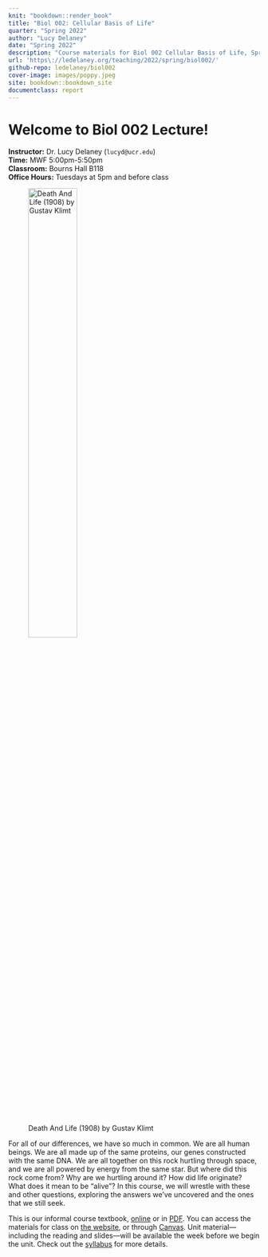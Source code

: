 ```yaml
---
knit: "bookdown::render_book"
title: "Biol 002: Cellular Basis of Life"
quarter: "Spring 2022"
author: "Lucy Delaney"
date: "Spring 2022"
description: "Course materials for Biol 002 Cellular Basis of Life, Spring 2022."
url: 'https\://ledelaney.org/teaching/2022/spring/biol002/'
github-repo: ledelaney/biol002
cover-image: images/poppy.jpeg
site: bookdown::bookdown_site
documentclass: report
---
```


# Welcome to Biol 002 Lecture! {-}

<div class="boxed">
**Instructor:** Dr. Lucy Delaney (`lucyd@ucr.edu`)  
**Time:** MWF 5:00pm-5:50pm  
**Classroom:** Bourns Hall B118  
**Office Hours:** Tuesdays at 5pm and before class</div>



![Death And Life (1908) by Gustav Klimt](images/klimt.jpeg){width="48%"}


For all of our differences, we have so much in common. We are all human beings. We are all made up of the same proteins, our genes constructed with the same DNA. We are all together on this rock hurtling through space, and we are all powered by energy from the same star. But where did this rock come from? Why are we hurtling around it? How did life originate? What does it mean to be "alive"? In this course, we will wrestle with these and other questions, exploring the answers we've uncovered and the ones that we still seek.

This is our informal course textbook, [online](https://ledelaney.org/teaching/2022/spring/biol002) or in [PDF](https://ledelaney.org/teaching/2022/spring/biol002/_main.pdf). You can access the materials for class on [the website](https://ledelaney.org/teaching/2022/spring/biol002), or through [Canvas](https://elearn.ucr.edu/). Unit material---including the reading and slides---will be available the week before we begin the unit. Check out the [syllabus](https://drive.google.com/file/d/1soUnmkct8myyRYeWrvKTqa6grq7ZS_jy/view?usp=sharing) for more details.


